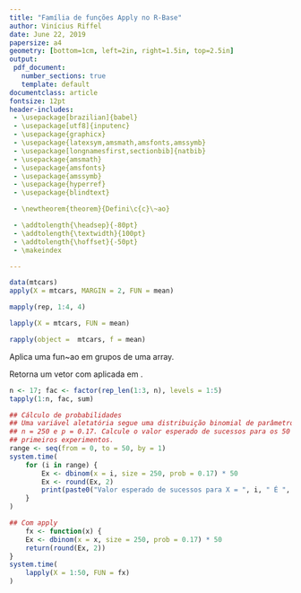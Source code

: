```yaml
---
title: "Família de funções Apply no R-Base"
author: Vinícius Riffel
date: June 22, 2019
papersize: a4
geometry: [bottom=1cm, left=2in, right=1.5in, top=2.5in]
output:
 pdf_document:
   number_sections: true
   template: default
documentclass: article
fontsize: 12pt
header-includes:
 - \usepackage[brazilian]{babel}
 - \usepackage[utf8]{inputenc}
 - \usepackage{graphicx}
 - \usepackage{latexsym,amsmath,amsfonts,amssymb}
 - \usepackage[longnamesfirst,sectionbib]{natbib}
 - \usepackage{amsmath}
 - \usepackage{amsfonts}
 - \usepackage{amssymb}
 - \usepackage{hyperref}
 - \usepackage{blindtext}

 - \newtheorem{theorem}{Defini\c{c}\~ao}

 - \addtolength{\headsep}{-80pt}
 - \addtolength{\textwidth}{100pt}
 - \addtolength{\hoffset}{-50pt}
 - \makeindex

---
```


\begin{normalsize}
\begin{abstract}
Aqui voc\^e encontrar\'a material sobre a fam\'ilia de fun\c{c}\~oes
Apply no R. Na primeira parte \'e apresentado cada fun\c{c}\~ao com exemplo.
Na segunda parte \'e apresentada aplica\c{c}\~oes das fun\c{c}\~oes.

\end{abstract}

\end{normalsize}

\tableofcontents

\newpage

\section{Fun\c{c}\~ao apply}
\subsection{Funcionamento}
\begin{normalsize}
  Aplica uma fun\c{c}\~ao pr\'e-determinada nas margens de uma array.
  \footnote{Documenta\c{c}\a{~}o dispon\'ivel em: \\ \url{https://www.rdocumentation.org/packages/base/versions/3.6.0/topics/apply}}

\subsection{Argumentos}
\begin{itemize}
\item{\textbf{X}: Array com duas dimens\~oes}
\item{\textbf{MARGIN}: Vetor indicando em que sentido a opera\c{c}\~ao ser\'a
aplicada em \textbf{X}. 1 significa por linha e  2 singnifica por coluna.}
\item{\textbf{FUN}: Fun\c{c}\~ao a ser aplicada.}
\item{\textbf{...}: Argumentos opcionais para \textbf{FUN}.}
\end{itemize}
\subsection{Output}
Retorna um vetor ou lista com o valor da fun\c{c}\~ao aplicada em X.
\end{normalsize}

\subsection{Exemplo}
```r
data(mtcars)
apply(X = mtcars, MARGIN = 2, FUN = mean)

```
\begin{normalsize}
\section{Fun\c{c}\~ao mapply}
\subsection{Funcionamento}
Aplica uma fun\c{c}\~ao nos elementos de uma array.

\subsection{Argumentos}
\begin{itemize}
\item{\textbf{FUN}: Fun\c{c}\~ao a ser aplicada.}
\item{\textbf{...}: Elemento a ser vetorizado.}
\end{itemize}
\textit{Para verificar todos os argumentos de \textbf{mapply} acesse a
documenta\c{c}\~ao\footnote{\url{https://www.rdocumentation.org/packages/base/versions/3.6.0/topics/mapply}}}
\subsection{Output}
Uma array com os valores de \textbf{FUN} aplicados a \textbf{X}
\end{normalsize}
\subsection{Exemplo}
```r
mapply(rep, 1:4, 4)
```

\begin{normalsize}
\section{Fun\c{c}\~ao lapply}
\subsection{Funcionamento}
Aplica uma fun\c{c}\~ao em um vetor (lista ou atomic vetor).

\subsection{Argumentos}
Os principais argumentos s\~ao:\footnote{Para verificar todos os
argumentos acesse a documenta\c{c}\~ao: \\ \url{https://www.rdocumentation.org/packages/base/versions/3.6.0/topics/lapply}}
\begin{itemize}
\item{\textbf{X}: Vetor ou atomic vetor.}
\item{\textbf{FUN}: Fun\c{c}\~ao a ser aplicada em \textbf{X}}
\item{\textbf{...}: Argumentos opcionais de \textbf{FUN}}
\end{itemize}

\subsection{Output}
Retorna uma lista do mesmo tamanho de \textbf{X}, cada elemento da lista
\'e a fun\c{c}\~ao aplicada em \textbf{X} na correspondente posi\c{c}\~ao
\end{normalsize}
\subsection{Exemplo}
```r
lapply(X = mtcars, FUN = mean)
```
\begin{normalsize}
\section{Fun\c{c}\~ao rapply}
\subsection{Funcionamento}
Aplica rescursivamente uma fun\c{c}\~ao em uma array (vetor ou atomic vetor).
Pode ser visto como uma versão recursiva da fun\c{c}\~ao \textit{lapply}.
\subsection{Argumentos}
\begin{itemize}
\item{\textbf{object}: Uma lista}.
\item{\textbf{f}: A fun\c{c}\~ao que ser\'a aplicada}.
\item{\textbf{...}: Argumentos opcionais de \textbf{f}}.

\end{itemize}

\textit{Para verificar todos os argumentos de \textbf{rapply} acesse a
documenta\c{c}\~ao\footnote{\url{https://www.rdocumentation.org/packages/base/versions/3.6.0/topics/rapply}}}

\subsection{Output}
Retorna uma lista do mesmo tamanho de \textbf{X}, cada elemento da lista
\'e a fun\c{c}\~ao aplicada em \textbf{X} na correspondente posi\c{c}\~ao
\end{normalsize}
\subsection{Exemplo}
```r
rapply(object =  mtcars, f = mean)
```
\section{Fun\c{c}\~ao tapply}
\subsection{Funcionamento}
Aplica uma fun\c{c}\~ao em grupos de uma array.

\subsection{Argumentos}
\begin{itemize}
\item{\textbf{X}: Um objeto que seja poss\'ivel aplicar o m\'etodo \textit{split}}.
\item{\textbf{INDEX}: Uma lista de fatores do mesmo tamanho de \textbf{X}.
A lista ser\'a automaticamente convertida para um fator.}
\item{\textbf{FUN}: Fun\c{c}\~ao ser a aplicada em \textbf{X}.}
\item{\textbf{...}: Argumentos opcionais de \textbf{FUN}.}

\end{itemize}

\subsection{Output}
Retorna um vetor com \textbf{FUN} aplicada em \textbf{X}.

\subsection{Exemplo}
```r
n <- 17; fac <- factor(rep_len(1:3, n), levels = 1:5)
tapply(1:n, fac, sum)
```

```r
## Cálculo de probabilidades
## Uma variável aletatória segue uma distribuição binomial de parâmetros
## n = 250 e p = 0.17. Calcule o valor esperado de sucessos para os 50
## primeiros experimentos.
range <- seq(from = 0, to = 50, by = 1)
system.time(
    for (i in range) {
        Ex <- dbinom(x = i, size = 250, prob = 0.17) * 50
        Ex <- round(Ex, 2)
        print(paste0("Valor esperado de sucessos para X = ", i, " É ", Ex))
    }
)

## Com apply
    fx <- function(x) {
    Ex <- dbinom(x = x, size = 250, prob = 0.17) * 50
    return(round(Ex, 2))
}
system.time(
    lapply(X = 1:50, FUN = fx)
)
```
